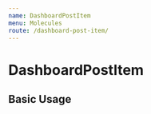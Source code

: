 ```yaml
---
name: DashboardPostItem
menu: Molecules
route: /dashboard-post-item/
---
```




# DashboardPostItem

## Basic Usage

<Playground>
  <DashboardPostItem
    id={39}
    title="새프로젝트!"
    cover="https://cdn.piction.network/project/7/posts/cover/1562146892141.jpg"
    createdAt="2019-07-03T09:03:29.944+0000"
  />
</Playground>
